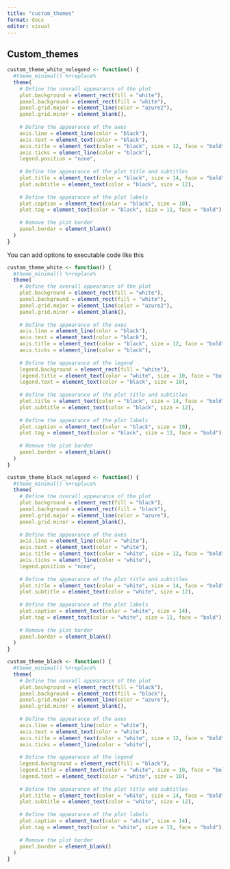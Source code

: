 ```yaml
---
title: "custom_themes"
format: docx
editor: visual
---
```


## Custom_themes

```r
custom_theme_white_nolegend <- function() {
  #theme_minimal() %+replace%  
  theme(
    # Define the overall appearance of the plot
    plot.background = element_rect(fill = "white"),
    panel.background = element_rect(fill = "white"),
    panel.grid.major = element_line(color = "azure2"),
    panel.grid.minor = element_blank(),
    
    # Define the appearance of the axes
    axis.line = element_line(color = "black"),
    axis.text = element_text(color = "black"),
    axis.title = element_text(color = "black", size = 12, face = "bold"),
    axis.ticks = element_line(color = "black"),
    legend.position = "none",
    
    # Define the appearance of the plot title and subtitles
    plot.title = element_text(color = "black", size = 14, face = "bold"),
    plot.subtitle = element_text(color = "black", size = 12),
    
    # Define the appearance of the plot labels
    plot.caption = element_text(color = "black", size = 10),
    plot.tag = element_text(color = "black", size = 11, face = "bold"),
    
    # Remove the plot border
    panel.border = element_blank()
  )
}
```

You can add options to executable code like this

```r
custom_theme_white <- function() {
  #theme_minimal() %+replace%  
  theme(
    # Define the overall appearance of the plot
    plot.background = element_rect(fill = "white"),
    panel.background = element_rect(fill = "white"),
    panel.grid.major = element_line(color = "azure2"),
    panel.grid.minor = element_blank(),
    
    # Define the appearance of the axes
    axis.line = element_line(color = "black"),
    axis.text = element_text(color = "black"),
    axis.title = element_text(color = "black", size = 12, face = "bold"),
    axis.ticks = element_line(color = "black"),
    
    # Define the appearance of the legend
    legend.background = element_rect(fill = "white"),
    legend.title = element_text(color = "white", size = 10, face = "bold"),
    legend.text = element_text(color = "black", size = 10),
    
    # Define the appearance of the plot title and subtitles
    plot.title = element_text(color = "black", size = 14, face = "bold"),
    plot.subtitle = element_text(color = "black", size = 12),
    
    # Define the appearance of the plot labels
    plot.caption = element_text(color = "black", size = 10),
    plot.tag = element_text(color = "black", size = 11, face = "bold"),
    
    # Remove the plot border
    panel.border = element_blank()
  )
}
```

```r
custom_theme_black_nolegend <- function() {
  #theme_minimal() %+replace%  
  theme(
    # Define the overall appearance of the plot
    plot.background = element_rect(fill = "black"),
    panel.background = element_rect(fill = "black"),
    panel.grid.major = element_line(color = "azure"),
    panel.grid.minor = element_blank(),
    
    # Define the appearance of the axes
    axis.line = element_line(color = "white"),
    axis.text = element_text(color = "white"),
    axis.title = element_text(color = "white", size = 12, face = "bold"),
    axis.ticks = element_line(color = "white"),
    legend.position = "none",
    
    # Define the appearance of the plot title and subtitles
    plot.title = element_text(color = "white", size = 14, face = "bold"),
    plot.subtitle = element_text(color = "white", size = 12),
    
    # Define the appearance of the plot labels
    plot.caption = element_text(color = "white", size = 14),
    plot.tag = element_text(color = "white", size = 11, face = "bold"),
    
    # Remove the plot border
    panel.border = element_blank()
  )
}
```

```r
custom_theme_black <- function() {
  #theme_minimal() %+replace%  
  theme(
    # Define the overall appearance of the plot
    plot.background = element_rect(fill = "black"),
    panel.background = element_rect(fill = "black"),
    panel.grid.major = element_line(color = "azure"),
    panel.grid.minor = element_blank(),
    
    # Define the appearance of the axes
    axis.line = element_line(color = "white"),
    axis.text = element_text(color = "white"),
    axis.title = element_text(color = "white", size = 12, face = "bold"),
    axis.ticks = element_line(color = "white"),
    
    # Define the appearance of the legend
    legend.background = element_rect(fill = "black"),
    legend.title = element_text(color = "white", size = 10, face = "bold"),
    legend.text = element_text(color = "white", size = 10),
    
    # Define the appearance of the plot title and subtitles
    plot.title = element_text(color = "white", size = 14, face = "bold"),
    plot.subtitle = element_text(color = "white", size = 12),
    
    # Define the appearance of the plot labels
    plot.caption = element_text(color = "white", size = 14),
    plot.tag = element_text(color = "white", size = 11, face = "bold"),
    
    # Remove the plot border
    panel.border = element_blank()
  )
}
```

```         
```
